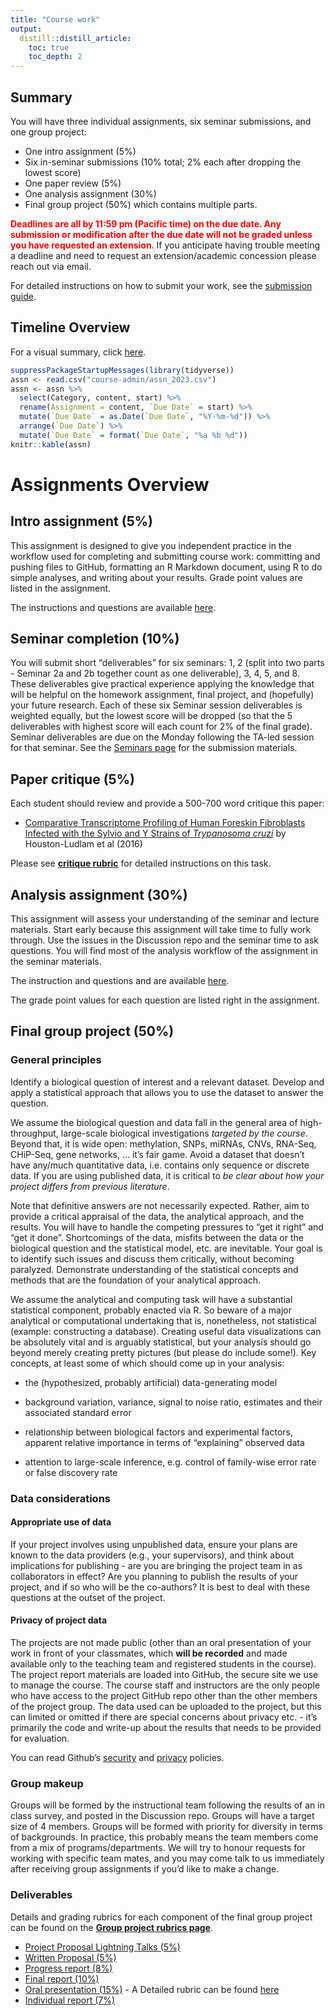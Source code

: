 ```yaml
---
title: "Course work"
output:
  distill::distill_article:
    toc: true
    toc_depth: 2
---
```


## Summary

You will have three individual assignments, six seminar submissions, and one group project: 

* One intro assignment (5%)
* Six in-seminar submissions (10% total; 2% each after dropping the lowest score)
* One paper review (5%) 
* One analysis assignment (30%)
* Final group project (50%) which contains multiple parts. 

<font color="red">**Deadlines are all by 11:59 pm (Pacific time) on the due date. Any submission or modification after the due date will not be graded unless you have requested an extension**</font>. If you anticipate having trouble meeting a deadline and need to request an extension/academic concession please reach out via email.

For detailed instructions on how to submit your work, see the [submission guide](submission_guide.html). 

## Timeline Overview

For a visual summary, click [here](timeline.html).

```r
suppressPackageStartupMessages(library(tidyverse))
assn <- read.csv("course-admin/assn_2023.csv")
assn <- assn %>% 
  select(Category, content, start) %>%
  rename(Assignment = content, `Due Date` = start) %>%
  mutate(`Due Date` = as.Date(`Due Date`, "%Y-%m-%d")) %>%
  arrange(`Due Date`) %>% 
  mutate(`Due Date` = format(`Due Date`, "%a %b %d"))
knitr::kable(assn)
```

# Assignments Overview

## Intro assignment (5%)

This assignment is designed to give you independent practice in the workflow used for completing and submitting course work: committing and pushing files to GitHub, formatting an R Markdown document, using R to do simple analyses, and writing about your results. Grade point values are listed in the assignment.

The instructions and questions are available [here](https://github.com/STAT540-UBC/intro-assignment/blob/main/intro_assignment.md).

## Seminar completion (10%)

You will submit short "deliverables" for six seminars: 1, 2 (split into two parts - Seminar 2a and 2b together count as one deliverable), 3, 4, 5, and 8. These deliverables give practical experience applying the knowledge that will be helpful on the homework assignment, final project, and (hopefully) your future research. Each of these six Seminar session deliverables is weighted equally, but the lowest score will be dropped (so that the 5 deliverables with highest score will each count for 2% of the final grade). Seminar deliverables are due on the Monday following the TA-led session for that seminar. See the [Seminars page](seminars.html) for the submission materials.

## Paper critique (5%)

Each student should review and provide a 500-700 word critique this paper:

* [Comparative Transcriptome Profiling of Human Foreskin Fibroblasts Infected with the Sylvio and Y Strains of *Trypanosoma cruzi*](https://journals.plos.org/plosone/article?id=10.1371/journal.pone.0159197) by Houston-Ludlam et al (2016)

Please see [**critique rubric**](critique.html) for detailed instructions on this task. 

## Analysis assignment (30%)

This assignment will assess your understanding of the seminar and lecture materials. Start early because this assignment will take time to fully work through. Use the issues in the Discussion repo and the seminar time to ask questions. You will find most of the analysis workflow of the assignment in the seminar materials. 

The instruction and questions and are available [here](https://github.com/STAT540-UBC/analysis-assignment/blob/main/analysis_assignment.md).

The grade point values for each question are listed right in the assignment.


## Final group project (50%)

### General principles

Identify a biological question of interest and a relevant dataset. Develop and apply a statistical approach that allows you to use the dataset to answer the question.

We assume the biological question and data fall in the general area of high-throughput, large-scale biological investigations *targeted by the course*. Beyond that, it is wide open: methylation, SNPs, miRNAs, CNVs, RNA-Seq, CHiP-Seq, gene networks, ... it's fair game. Avoid a dataset that doesn't have any/much quantitative data, i.e. contains only sequence or discrete data. If you are using published data, it is critical to *be clear about how your project differs from previous literature*.

Note that definitive answers are not necessarily expected. Rather, aim to provide a critical appraisal of the data, the analytical approach, and the results. You will have to handle the competing pressures to "get it right" and "get it done". Shortcomings of the data, misfits between the data or the biological question and the statistical model, etc. are inevitable. Your goal is to identify such issues and discuss them critically, without becoming paralyzed. Demonstrate understanding of the statistical concepts and methods that are the foundation of your analytical approach.

We assume the analytical and computing task will have a substantial statistical component, probably enacted via R. So beware of a major analytical or computational undertaking that is, nonetheless, not statistical (example: constructing a database). Creating useful data visualizations can be absolutely vital and is arguably statistical, but your analysis should go beyond merely creating pretty pictures (but please do include some!). Key concepts, at least some of which should come up in your analysis:

 * the (hypothesized, probably artificial) data-generating model

 * background variation, variance, signal to noise ratio, estimates and their associated standard error

 * relationship between biological factors and experimental factors, apparent relative importance in terms of "explaining" observed data

 * attention to large-scale inference, e.g. control of family-wise error rate or false discovery rate
 
 
### Data considerations 

#### Appropriate use of data

If your project involves using unpublished data, ensure your plans are known to the data providers (e.g., your supervisors), and think about implications for publishing - are you are bringing the project team in as collaborators in effect? Are you planning to publish the results of your project, and if so who will be the co-authors? It is best to deal with these questions at the outset of the project.

#### Privacy of project data

The projects are not made public (other than an oral presentation of your work in front of your classmates, which **will be recorded** and made available only to the teaching team and registered students in the course). The project report materials are loaded into GitHub, the secure site we use to manage the course. The course staff and instructors are the only people who have access to the project GitHub repo other than the other members of the project group. The data used can be uploaded to the project, but this can limited or omitted if there are special concerns about privacy etc. - it's primarily the code and write-up about the results that needs to be provided for evaluation.

You can read Github's [security](https://help.github.com/articles/github-security/) and [privacy](https://help.github.com/articles/github-privacy-statement/) policies.

### Group makeup

Groups will be formed by the instructional team following the results of an in class survey, and posted in the Discussion repo. Groups will have a target size of 4 members. Groups will be formed with priority for diversity in terms of backgrounds. In practice, this probably means the team members come from a mix of programs/departments. We will try to honour requests for working with specific team mates, and you may come talk to us immediately after receiving group assignments if you'd like to make a change.

### Deliverables

Details and grading rubrics for each component of the final group project can be found on the [**Group project rubrics page**](group_project_rubrics.html).

* [Project Proposal Lightning Talks (5%)](group_project_rubrics.html#project-proposal-lightning-talks-5-pts)
* [Written Proposal (5%)](group_project_rubrics.html#written-proposal-5-pts)
* [Progress report (8%)](group_project_rubrics.html#progress-report-8-pts)
* [Final report (10%)](group_project_rubrics.html#final-report-10-pts)
* [Oral presentation (15%)](group_project_rubrics.html#oral-presentation-15-pts) - A Detailed rubric can be found [here](course-admin/ProjectPresentationRubric.pdf)
* [Individual report (7%)](group_project_rubrics.html#individual-report-7-pts)

